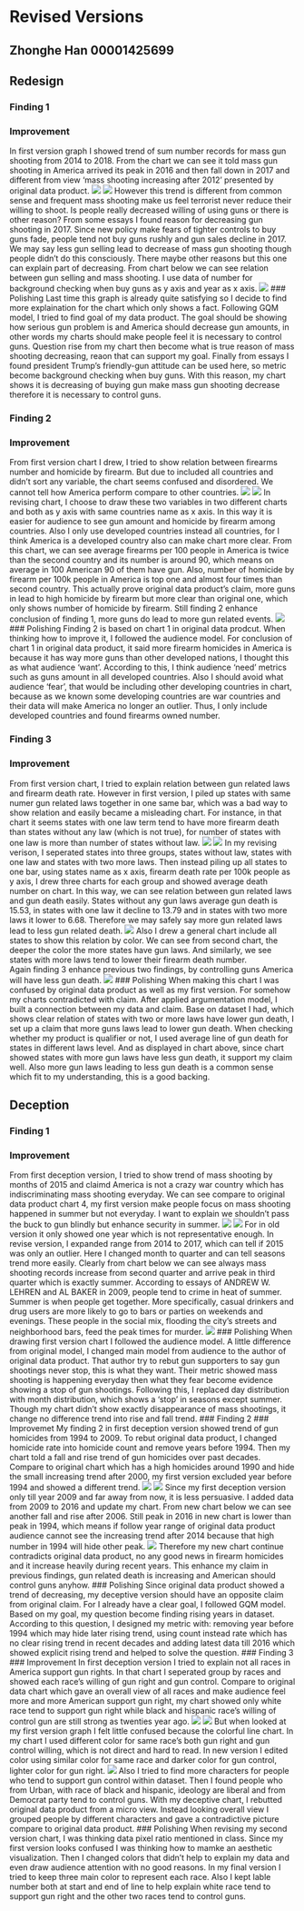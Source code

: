 # Revised Versions
## Zhonghe Han 00001425699
## Redesign
### Finding 1
### Improvement
In first version graph I showed trend of sum number records for mass gun shooting from 2014 to 2018. From the chart we can see it told mass gun shooting in America arrived its peak in 2016 and then fall down in 2017 and different from view 'mass shooting increasing after 2012' presented by original data product.
![](images/mass_shootings_map.png)
![](images/mass14to18.png)
However this trend is different from common sense and frequent mass shooting make us feel terrorist never reduce their willing to shoot. Is people really decreased willing of using guns or there is other reason? From some essays I found reason for decreasing gun shooting in 2017. Since new policy make fears of tighter controls to buy guns fade, people tend not buy guns rushly and gun sales decline in 2017. We may say less gun selling lead to decrease of mass gun shooting though people didn't do this consciously. There maybe other reasons but this one can explain part of decreasing. From chart below we can see relation between gun selling and mass shooting. I use data of number for background checking when buy guns as y axis and year as x axis.
![](images/1sell_mass.png)
### Polishing
Last time this graph is already quite satisfying so I decide to find more explaination for the chart which only shows a fact. Following GQM model, I tried to find goal of my data product. The goal should be showing how serious gun problem is and America should decrease gun amounts, in other words my charts should make people feel it is necessary to control guns. Question rise from my chart then become what is true reason of mass shooting decreasing, reaon that can support my goal. Finally from essays I found president Trump's friendly-gun attitude can be used here, so metric become background checking when buy guns. With this reason, my chart shows it is decreasing of buying gun make mass gun shooting decrease therefore it is necessary to control guns.

### Finding 2
### Improvement
From first version chart I drew, I tried to show relation between firearms number and homicide by firearm. But due to included all countries and didn't sort any variable, the chart seems confused and disordered. We cannot tell how America perform compare to other countries. 
![](images/chart1.PNG)
![](images/firearms_and_homicides.png)
In revising chart, I choose to draw these two variables in two different charts and both as y axis with same countries name as x axis. In this way it is easier for audience to see gun amount and homicide by firearm among countries. Also I only use developed countries instead all countries, for I think America is a developed country also can make chart more clear. From this chart, we can see average firearms per 100 people in America is twice than the second country and its number is around 90, which means on average in 100 American 90 of them have gun. Also, number of homicide by firearm per 100k people in America is top one and almost four times than second country. This actually prove original data product's claim, more guns in lead to high homicide by firearm but more clear than original one, which only shows number of homicide by firearm. 
Still finding 2 enhance conclusion of finding 1, more guns do lead to more gun related events.
![](images/developed.png)
### Polishing
Finding 2 is based on chart 1 in original data prodcut. When thinking how to improve it, I followed the audience model. For conclusion of chart 1 in original data product, it said more firearm homicides in America is because it has way more guns than other developed nations, I thought this as what audience 'want'. According to this, I think audience 'need' metrics such as guns amount in all developed countries. Also I should avoid what audience 'fear', that would be including other developing countries in chart, because as we known some developing countries are war countries and their data will make America no longer an outlier. Thus, I only include developed countries and found firearms owned number. 

### Finding 3
### Improvement
From first version chart, I tried to explain relation between gun related laws and firearm death rate. However in first version, I piled up states with same numer gun related laws together in one same bar, which was a bad way to show relation and easily became a misleading chart. For instance, in that chart it seems states with one law term tend to have more firearm death than states without any law (which is not true), for number of states with one law is more than number of states without law.
![](images/chart8.PNG)
![](images/law_and_death_bar.png)
In my revising verison, I seperated states into three groups, states without law, states with one law and states with two more laws. Then instead piling up all states to one bar, using states name as x axis, firearm death rate per 100k people as y axis, I drew three charts for each group and showed average death number on chart. In this way, we can see relation between gun related laws and gun death easily. States without any gun laws average gun death is 15.53, in states with one law it decline to 13.79 and in states with two more laws it lower to 6.68. Therefore we may safely say more gun related laws lead to less gun related death.
![](images/law_gun.png)
Also I drew a general chart include all states to show this relation by color. We can see from second chart, the deeper the color the more states have gun laws. And similarly, we see states with more laws tend to lower their firearm death number.  
Again finding 3 enhance previous two findings, by controlling guns America will have less gun death.
![](images/law_death.png)
### Polishing
When making this chart I was confused by original data product as well as my first version. For somehow my charts contradicted with claim. After applied argumentation model, I built a connection between my data and claim. Base on dataset I had, which shows clear relation of states with two or more laws have lower gun death, I set up a claim that more guns laws lead to lower gun death. When checking whether my product is qualifier or not, I used average line of gun death for states in different laws level. And as displayed in chart above, since chart showed states with more gun laws have less gun death, it support my claim well. Also more gun laws leading to less gun death is a common sense which fit to my understanding, this is a good backing. 

## Deception
### Finding 1
### Improvement
From first deception version, I tried to show trend of mass shooting by months of 2015 and claimd America is not a crazy war country which has indiscriminating mass shooting everyday. We can see compare to original data product chart 4, my first version make people focus on mass shooting happened in summer but not everyday. I want to explain we shouldn't pass the buck to gun blindly but enhance security in summer.
![](images/mass_shooting_calendar.png)
![](images/opposite4.png)
For in old version it only showed one year which is not representative enough. In revise version, I expanded range from 2014 to 2017, which can tell if 2015 was only an outlier. Here I changed month to quarter and can tell seasons trend more easily. Clearly from chart below we can see always mass shooting records increase from second quarter and arrive peak in third quarter which is exactly summer. According to essays of ANDREW W. LEHREN and AL BAKER in 2009, people tend to crime in heat of summer. Summer is when people get together. More specifically, casual drinkers and drug users are more likely to go to bars or parties on weekends and evenings. These people in the social mix, flooding the city’s streets and neighborhood bars, feed the peak times for murder.
![](images/massquarter.png)
### Polishing
When drawing first version chart I followed the audience model. A little difference from original model, I changed main model from audience to the author of original data product. That author try to rebut gun supporters to say gun shootings never stop, this is what they want. Their metric showed mass shooting is happening everyday then what they fear become evidence showing a stop of gun shootings. Following this, I replaced day distribution with month distribution, which shows a 'stop' in seasons except summer. Though my chart didn't show exactly disappearance of mass shootings, it change no difference trend into rise and fall trend. 
### Finding 2
### Improvemet
My finding 2 in first deception version showed trend of gun homicides from 1994 to 2009. To rebut original data product, I changed homicide rate into homicide count and remove years before 1994. Then my chart told a fall and rise trend of gun homicides over past decades. Compare to original chart which has a high homicides around 1990 and hide the small increasing trend after 2000, my first version excluded year before 1994 and showed a different trend. 
![](images/firearm_homicide_deaths.png)
![](images/count1994.png)
Since my first deception version only till year 2009 and far away from now, it is less persuasive. I added data from 2009 to 2016 and update my chart. From new chart below we can see another fall and rise after 2006. Still peak in 2016 in new chart is lower than peak in 1994, which means if follow year range of original data product audience cannot see the increasing trend after 2014 because that high number in 1994 will hide other peak. 
![](images/count2016.png)
Therefore my new chart continue contradicts original data product, no any good news in firearm homicides and it increase heavily during recent years. This enhance my claim in previous findings, gun related death is increasing and American should control guns anyhow.
### Polishing
Since original data product showed a trend of decreasing, my deceptive version should have an opposite claim from original claim. For I already have a clear goal, I followed GQM model. Based on my goal, my question become finding rising years in dataset. According to this question, I designed my metric with: removing year before 1994 which may hide later rising trend, using count instead rate which has no clear rising trend in recent decades and adding latest data till 2016 which showed explicit rising trend and helped to solve the question. 
### Finding 3
### Improvement
In first deception version I tried to explain not all races in America support gun rights. In that chart I seperated group by races and showed each race's willing of gun right and gun control. Compare to original data chart which gave an overall view of all races and make audience feel more and more American support gun right, my chart showed only white race tend to support gun right while black and hispanic race's willing of control gun are still strong as twenties year ago. 
![](images/gun_control_public_opinion.png)
![](images/races.png)
But when looked at my first version graph I felt little confused because the colorful line chart. In my chart I used different color for same race's both gun right and gun control willing, which is not direct and hard to read. In new version I edited color using similar color for same race and darker color for gun control, lighter color for gun right. 
![](images/1races.png)
Also I tried to find more characters for people who tend to support gun control within dataset. Then I found people who from Urban, with race of black and hispanic, ideology are liberal and from Democrat party tend to control guns. 
With my deceptive chart, I rebutted original data product from a micro view. Instead looking overall view I grouped people by different characters and gave a contradictive picture compare to original data product.
### Polishing
When revising my second version chart, I was thinking data pixel ratio mentioned in class. Since my first version looks confused I was thinking how to mamke an aesthetic visualization. Then I changed colors that didn't help to explain my data and even draw audience attention with no good reasons. In my final version I tried to keep three main color to represent each race. Also I kept lable number both at start and end of line to help explain white race tend to support gun right and the other two races tend to control guns. 
